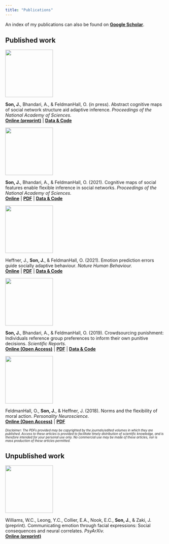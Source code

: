 ```yaml
---
title: "Publications"
---
```


An index of my publications can also be found on [**Google Scholar**](https://scholar.google.com/citations?user=JPPuzI8AAAAJ).

## Published work

::: {layout="[1, 3]" layout-valign="center"}
![](./files/papers/MultistepAbstraction.png){fig-alt="Decorative image" width="150px"}

**Son, J.**, Bhandari, A., & FeldmanHall, O. (in press). Abstract cognitive maps of social network structure aid adaptive inference. *Proceedings of the National Academy of Sciences.*\
[**Online (preprint)**](https://psyarxiv.com/qpa2g/) \| [**Data & Code**](https://github.com/feldmanhalllab/multistep-relational-abstraction)
:::

::: {layout="[1, 3]" layout-valign="center"}
![](./files/papers/CogMaps_PNAS_2021.png){fig-alt="Decorative image" width="150px"}

**Son, J.**, Bhandari, A., & FeldmanHall, O. (2021). Cognitive maps of social features enable flexible inference in social networks. *Proceedings of the National Academy of Sciences.*\
[**Online**](https://www.pnas.org/content/118/39/e2021699118) \| [**PDF**](/files/papers/CogMaps_PNAS_2021.pdf) \| [**Data & Code**](https://osf.io/v8ucz/)
:::

::: {layout="[1, 3]" layout-valign="center"}
![](./files/papers/EPE_NHB_2021.png){fig-alt="Decorative image" width="150px"}

Heffner, J., **Son, J.**, & FeldmanHall, O. (2021). Emotion prediction errors guide socially adaptive behaviour. *Nature Human Behaviour.*\
[**Online**](https://www.nature.com/articles/s41562-021-01213-6) \| [**PDF**](/files/papers/EPE_NHB_2021.pdf) \| [**Data & Code**](https://github.com/jpheffne/epe)
:::

::: {layout="[1, 3]" layout-valign="center"}
![](./files/papers/CrowdsourcingPunishment_SciRep_2019.png){fig-alt="Decorative image" width="150px"}

**Son, J.**, Bhandari, A., & FeldmanHall, O. (2019). Crowdsourcing punishment: Individuals reference group preferences to inform their own punitive decisions. *Scientific Reports.*\
[**Online (Open Access)**](https://www.nature.com/articles/s41598-019-48050-2) \| [**PDF**](/files/papers/CrowdsourcingPunishment_SciRep_2019.pdf) \| [**Data & Code**](https://osf.io/8ka47/)
:::

::: {layout="[1, 3]" layout-valign="center"}
![](./files/papers/NormsMoralAction_PN_2018.png){fig-alt="Decorative image" width="150px"}

FeldmanHall, O., **Son, J.**, & Heffner, J. (2018). Norms and the flexibility of moral action. *Personality Neuroscience.*\
[**Online (Open Access)**](https://www.cambridge.org/core/journals/personality-neuroscience/article/norms-and-the-flexibility-of-moral-action/A8A5140A517ECEE314A21FF9FE0E9EED) \| [**PDF**](/files/papers/NormsMoralAction_PN_2018.pdf)
:::

::: {style="font-size: 70%; font-style: italic"}
Disclaimer: The PDFs provided may be copyrighted by the journals/edited volumes in which they are published. Access to these articles is provided to facilitate timely distribution of scientific knowledge, and is therefore intended for your personal use only. No commercial use may be made of these articles, nor is mass production of these articles permitted.
:::

## Unpublished work

::: {layout="[1, 3]" layout-valign="center"}
![](./files/papers/EmoComm.png){fig-alt="Decorative image" width="150px"}

Williams, W.C., Leong, Y.C., Collier, E.A., Nook, E.C., **Son, J.**, & Zaki, J. (preprint). Communicating emotion through facial expressions: Social consequences and neural correlates. *PsyArXiv.*\
[**Online (preprint)**](https://psyarxiv.com/4zpfk/)
:::
